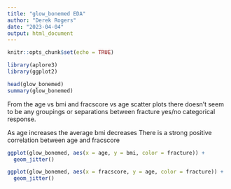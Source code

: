 ```yaml
---
title: "glow_bonemed EDA"
author: "Derek Rogers"
date: "2023-04-04"
output: html_document
---
```


```r
knitr::opts_chunk$set(echo = TRUE)
```

```r
library(aplore3)
library(ggplot2)
```

```r
head(glow_bonemed)
summary(glow_bonemed)
```

From the age vs bmi and fracscore vs age scatter plots there doesn't seem to be any groupings or separations between fracture yes/no categorical response.

As age increases the average bmi decreases
There is a strong positive correlation between age and fracscore

```r
ggplot(glow_bonemed, aes(x = age, y = bmi, color = fracture)) +
  geom_jitter()
```

```r
ggplot(glow_bonemed, aes(x = fracscore, y = age, color = fracture)) +
  geom_jitter()
```